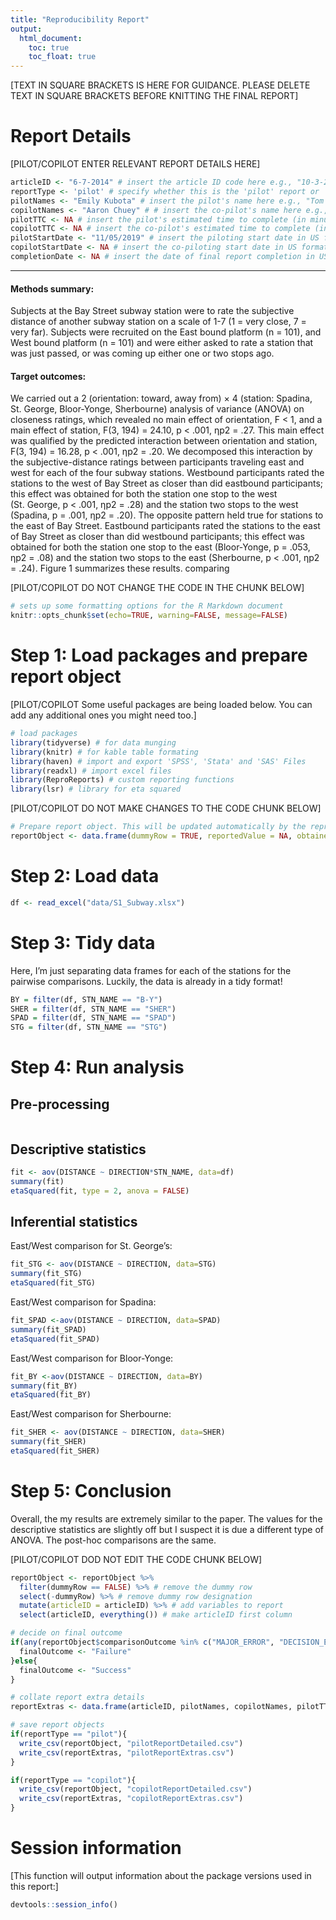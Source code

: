 ```yaml
---
title: "Reproducibility Report"
output:
  html_document:
    toc: true
    toc_float: true
---
```


[TEXT IN SQUARE BRACKETS IS HERE FOR GUIDANCE. PLEASE DELETE TEXT IN SQUARE BRACKETS BEFORE KNITTING THE FINAL REPORT]

# Report Details

[PILOT/COPILOT ENTER RELEVANT REPORT DETAILS HERE]

```r
articleID <- "6-7-2014" # insert the article ID code here e.g., "10-3-2015"
reportType <- 'pilot' # specify whether this is the 'pilot' report or 'copilot' report
pilotNames <- "Emily Kubota" # insert the pilot's name here e.g., "Tom Hardwicke".
copilotNames <- "Aaron Chuey" # # insert the co-pilot's name here e.g., "Michael Frank".
pilotTTC <- NA # insert the pilot's estimated time to complete (in minutes, it is fine to approximate) e.g., 120
copilotTTC <- NA # insert the co-pilot's estimated time to complete (in minutes, it is fine to approximate) e.g., 120
pilotStartDate <- "11/05/2019" # insert the piloting start date in US format e.g., as.Date("01/25/18", format = "%m/%d/%y")
copilotStartDate <- NA # insert the co-piloting start date in US format e.g., as.Date("01/25/18", format = "%m/%d/%y")
completionDate <- NA # insert the date of final report completion in US format e.g., as.Date("01/25/18", format = "%m/%d/%y")
```

------

#### Methods summary: 

Subjects at the Bay Street subway station were to rate the subjective distance of another subway station on a scale of 1-7 (1 = very close, 7 = very far). Subjects were recruited on the East bound platform (n = 101), and West bound platform (n = 101) and were either asked to rate a station that was just passed, or was coming up either one or two stops ago. 


#### Target outcomes: 

We carried out a 2 (orientation: toward, away from) × 4 (station: Spadina, St. George, Bloor-Yonge, Sherbourne) analysis of variance (ANOVA) on closeness ratings, which revealed no main effect of orientation, F < 1, and a main effect of station, F(3, 194) = 24.10, p < .001, ηp2 = .27. This main effect was qualified by the predicted interaction between orientation and station, F(3, 194) = 16.28, p < .001, ηp2 = .20. We decomposed this interaction by the subjective-distance ratings between participants traveling east and west for each of the four subway stations. Westbound participants rated the stations to the west of Bay Street as closer than did eastbound participants; this effect was obtained for both the station one stop to the west (St. George, p < .001, ηp2 = .28) and the station two stops to the west (Spadina, p = .001, ηp2 = .20). The opposite pattern held true for stations to the east of Bay Street. Eastbound participants rated the stations to the east of Bay Street as closer than did westbound participants; this effect was obtained for both the station one stop to the east (Bloor-Yonge, p = .053, ηp2 = .08) and the station two stops to the east (Sherbourne, p < .001, ηp2 = .24). Figure 1 summarizes these results. comparing


[PILOT/COPILOT DO NOT CHANGE THE CODE IN THE CHUNK BELOW]  

```r
# sets up some formatting options for the R Markdown document
knitr::opts_chunk$set(echo=TRUE, warning=FALSE, message=FALSE)
```

# Step 1: Load packages and prepare report object

[PILOT/COPILOT Some useful packages are being loaded below. You can add any additional ones you might need too.]

```r
# load packages
library(tidyverse) # for data munging
library(knitr) # for kable table formating
library(haven) # import and export 'SPSS', 'Stata' and 'SAS' Files
library(readxl) # import excel files
library(ReproReports) # custom reporting functions
library(lsr) # library for eta squared
```

[PILOT/COPILOT DO NOT MAKE CHANGES TO THE CODE CHUNK BELOW]

```r
# Prepare report object. This will be updated automatically by the reproCheck function each time values are compared
reportObject <- data.frame(dummyRow = TRUE, reportedValue = NA, obtainedValue = NA, valueType = NA, percentageError = NA, comparisonOutcome = NA, eyeballCheck = NA)
```

# Step 2: Load data

```r
df <- read_excel("data/S1_Subway.xlsx")
```

# Step 3: Tidy data
Here, I'm just separating data frames for each of the stations for the pairwise comparisons. Luckily, the data is already in a tidy format! 
```r
BY = filter(df, STN_NAME == "B-Y")
SHER = filter(df, STN_NAME == "SHER")
SPAD = filter(df, STN_NAME == "SPAD")
STG = filter(df, STN_NAME == "STG")
```

# Step 4: Run analysis

## Pre-processing

```r
```

## Descriptive statistics

```r
fit <- aov(DISTANCE ~ DIRECTION*STN_NAME, data=df)
summary(fit)
etaSquared(fit, type = 2, anova = FALSE)
```

## Inferential statistics
East/West comparison for St. George's:
```r
fit_STG <- aov(DISTANCE ~ DIRECTION, data=STG)
summary(fit_STG)
etaSquared(fit_STG)
```

East/West comparison for Spadina:
```r
fit_SPAD <-aov(DISTANCE ~ DIRECTION, data=SPAD)
summary(fit_SPAD)
etaSquared(fit_SPAD)
```
East/West comparison for Bloor-Yonge:
```r
fit_BY <-aov(DISTANCE ~ DIRECTION, data=BY)
summary(fit_BY)
etaSquared(fit_BY)
```
East/West comparison for Sherbourne:
```r
fit_SHER <- aov(DISTANCE ~ DIRECTION, data=SHER)
summary(fit_SHER)
etaSquared(fit_SHER)
```

# Step 5: Conclusion

Overall, the my results are extremely similar to the paper. The values for the descriptive statistics are slightly off but I suspect it is due a different type of ANOVA. The post-hoc comparisons are the same. 


[PILOT/COPILOT DOD NOT EDIT THE CODE CHUNK BELOW]

```r
reportObject <- reportObject %>%
  filter(dummyRow == FALSE) %>% # remove the dummy row
  select(-dummyRow) %>% # remove dummy row designation
  mutate(articleID = articleID) %>% # add variables to report 
  select(articleID, everything()) # make articleID first column

# decide on final outcome
if(any(reportObject$comparisonOutcome %in% c("MAJOR_ERROR", "DECISION_ERROR"))){
  finalOutcome <- "Failure"
}else{
  finalOutcome <- "Success"
}

# collate report extra details
reportExtras <- data.frame(articleID, pilotNames, copilotNames, pilotTTC, copilotTTC, pilotStartDate, copilotStartDate, completionDate, finalOutcome)

# save report objects
if(reportType == "pilot"){
  write_csv(reportObject, "pilotReportDetailed.csv")
  write_csv(reportExtras, "pilotReportExtras.csv")
}

if(reportType == "copilot"){
  write_csv(reportObject, "copilotReportDetailed.csv")
  write_csv(reportExtras, "copilotReportExtras.csv")
}
```

# Session information

[This function will output information about the package versions used in this report:]

```r
devtools::session_info()
```
